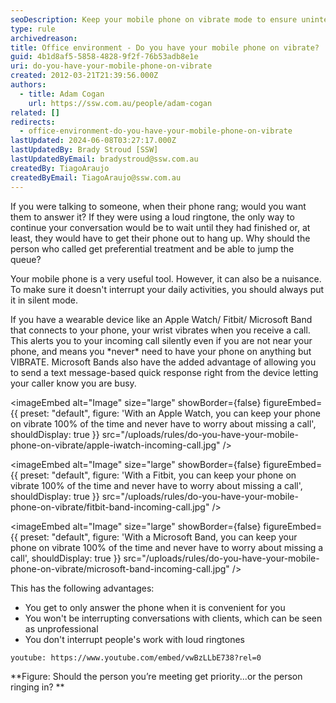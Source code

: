 ```yaml
---
seoDescription: Keep your mobile phone on vibrate mode to ensure uninterrupted work and conversations while minimizing distractions.
type: rule
archivedreason:
title: Office environment - Do you have your mobile phone on vibrate?
guid: 4b1d8af5-5858-4828-9f2f-76b53adb8e1e
uri: do-you-have-your-mobile-phone-on-vibrate
created: 2012-03-21T21:39:56.000Z
authors:
  - title: Adam Cogan
    url: https://ssw.com.au/people/adam-cogan
related: []
redirects:
  - office-environment-do-you-have-your-mobile-phone-on-vibrate
lastUpdated: 2024-06-08T03:27:17.000Z
lastUpdatedBy: Brady Stroud [SSW]
lastUpdatedByEmail: bradystroud@ssw.com.au
createdBy: TiagoAraujo
createdByEmail: TiagoAraujo@ssw.com.au
---
```


If you were talking to someone, when their phone rang; would you want them to answer it? If they were using a loud ringtone, the only way to continue your conversation would be to wait until they had finished or, at least, they would have to get their phone out to hang up. Why should the person who called get preferential treatment and be able to jump the queue?

Your mobile phone is a very useful tool. However, it can also be a nuisance. To make sure it doesn't interrupt your daily activities, you should always put it in silent mode.

If you have a wearable device like an Apple Watch/ Fitbit/ Microsoft Band that connects to your phone, your wrist vibrates when you receive a call. This alerts you to your incoming call silently even if you are not near your phone, and means you \*never\* need to have your phone on anything but VIBRATE. Microsoft Bands also have the added advantage of allowing you to send a text message-based quick response right from the device letting your caller know you are busy.

<imageEmbed
  alt="Image"
  size="large"
  showBorder={false}
  figureEmbed={{
    preset: "default",
    figure: 'With an Apple Watch, you can keep your phone on vibrate 100% of the time and never have to worry about missing a call',
    shouldDisplay: true
  }}
  src="/uploads/rules/do-you-have-your-mobile-phone-on-vibrate/apple-iwatch-incoming-call.jpg"
/>


<imageEmbed
  alt="Image"
  size="large"
  showBorder={false}
  figureEmbed={{
    preset: "default",
    figure: 'With a Fitbit, you can keep your phone on vibrate 100% of the time and never have to worry about missing a call',
    shouldDisplay: true
  }}
  src="/uploads/rules/do-you-have-your-mobile-phone-on-vibrate/fitbit-band-incoming-call.jpg"
/>


<imageEmbed
  alt="Image"
  size="large"
  showBorder={false}
  figureEmbed={{
    preset: "default",
    figure: 'With a Microsoft Band, you can keep your phone on vibrate 100% of the time and never have to worry about missing a call',
    shouldDisplay: true
  }}
  src="/uploads/rules/do-you-have-your-mobile-phone-on-vibrate/microsoft-band-incoming-call.jpg"
/>

This has the following advantages:

- You get to only answer the phone when it is convenient for you
- You won't be interrupting conversations with clients, which can be seen as unprofessional
- You don't interrupt people's work with loud ringtones

`youtube: https://www.youtube.com/embed/vwBzLLbE738?rel=0`

**Figure: Should the person you’re meeting get priority...or the person ringing in?
**
